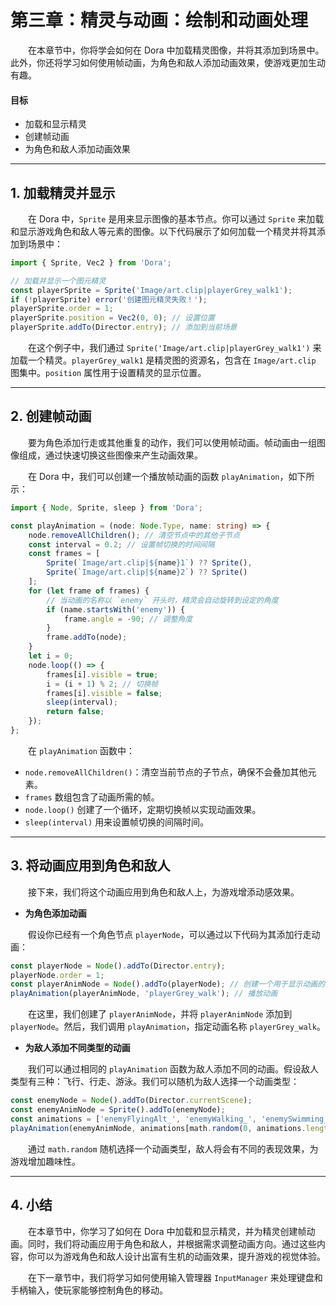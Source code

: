 # 第三章：精灵与动画：绘制和动画处理

&emsp;&emsp;在本章节中，你将学会如何在 Dora 中加载精灵图像，并将其添加到场景中。此外，你还将学习如何使用帧动画，为角色和敌人添加动画效果，使游戏更加生动有趣。

#### **目标**

- 加载和显示精灵
- 创建帧动画
- 为角色和敌人添加动画效果

---

## 1. 加载精灵并显示

&emsp;&emsp;在 Dora 中，`Sprite` 是用来显示图像的基本节点。你可以通过 `Sprite` 来加载和显示游戏角色和敌人等元素的图像。以下代码展示了如何加载一个精灵并将其添加到场景中：

```ts title="示例代码"
import { Sprite, Vec2 } from 'Dora';

// 加载并显示一个图元精灵
const playerSprite = Sprite('Image/art.clip|playerGrey_walk1');
if (!playerSprite) error('创建图元精灵失败！');
playerSprite.order = 1;
playerSprite.position = Vec2(0, 0); // 设置位置
playerSprite.addTo(Director.entry); // 添加到当前场景
```

&emsp;&emsp;在这个例子中，我们通过 `Sprite('Image/art.clip|playerGrey_walk1')` 来加载一个精灵。`playerGrey_walk1` 是精灵图的资源名，包含在 `Image/art.clip` 图集中。`position` 属性用于设置精灵的显示位置。

---

## 2. 创建帧动画

&emsp;&emsp;要为角色添加行走或其他重复的动作，我们可以使用帧动画。帧动画由一组图像组成，通过快速切换这些图像来产生动画效果。

&emsp;&emsp;在 Dora 中，我们可以创建一个播放帧动画的函数 `playAnimation`，如下所示：

```ts title="dodge_the_creeps/init.tsx"
import { Node, Sprite, sleep } from 'Dora';

const playAnimation = (node: Node.Type, name: string) => {
	node.removeAllChildren(); // 清空节点中的其他子节点
	const interval = 0.2; // 设置帧切换的时间间隔
	const frames = [
		Sprite(`Image/art.clip|${name}1`) ?? Sprite(),
		Sprite(`Image/art.clip|${name}2`) ?? Sprite()
	];
	for (let frame of frames) {
		// 当动画的名称以 `enemy` 开头时，精灵会自动旋转到设定的角度
		if (name.startsWith('enemy')) {
			frame.angle = -90; // 调整角度
		}
		frame.addTo(node);
	}
	let i = 0;
	node.loop(() => {
		frames[i].visible = true;
		i = (i + 1) % 2; // 切换帧
		frames[i].visible = false;
		sleep(interval);
		return false;
	});
};
```

&emsp;&emsp;在 `playAnimation` 函数中：

- `node.removeAllChildren()`：清空当前节点的子节点，确保不会叠加其他元素。
- `frames` 数组包含了动画所需的帧。
- `node.loop()` 创建了一个循环，定期切换帧以实现动画效果。
- `sleep(interval)` 用来设置帧切换的间隔时间。

---

## 3. 将动画应用到角色和敌人

&emsp;&emsp;接下来，我们将这个动画应用到角色和敌人上，为游戏增添动感效果。

* **为角色添加动画**

&emsp;&emsp;假设你已经有一个角色节点 `playerNode`，可以通过以下代码为其添加行走动画：

```ts title="示例代码"
const playerNode = Node().addTo(Director.entry);
playerNode.order = 1;
const playerAnimNode = Node().addTo(playerNode); // 创建一个用于显示动画的子节点
playAnimation(playerAnimNode, 'playerGrey_walk'); // 播放动画
```

&emsp;&emsp;在这里，我们创建了 `playerAnimNode`，并将 `playerAnimNode` 添加到 `playerNode`。然后，我们调用 `playAnimation`，指定动画名称 `playerGrey_walk`。

* **为敌人添加不同类型的动画**

&emsp;&emsp;我们可以通过相同的 `playAnimation` 函数为敌人添加不同的动画。假设敌人类型有三种：飞行、行走、游泳。我们可以随机为敌人选择一个动画类型：

```ts title="示例代码"
const enemyNode = Node().addTo(Director.currentScene);
const enemyAnimNode = Sprite().addTo(enemyNode);
const animations = ['enemyFlyingAlt_', 'enemyWalking_', 'enemySwimming_'];
playAnimation(enemyAnimNode, animations[math.random(0, animations.length - 1)]);
```

&emsp;&emsp;通过 `math.random` 随机选择一个动画类型，敌人将会有不同的表现效果，为游戏增加趣味性。

---

## 4. 小结

&emsp;&emsp;在本章节中，你学习了如何在 Dora 中加载和显示精灵，并为精灵创建帧动画。同时，我们将动画应用于角色和敌人，并根据需求调整动画方向。通过这些内容，你可以为游戏角色和敌人设计出富有生机的动画效果，提升游戏的视觉体验。

&emsp;&emsp;在下一章节中，我们将学习如何使用输入管理器 `InputManager` 来处理键盘和手柄输入，使玩家能够控制角色的移动。
